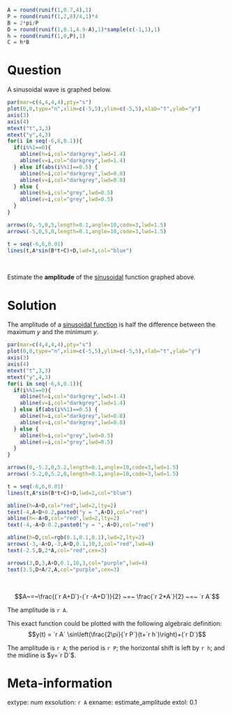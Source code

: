 ```r
A = round(runif(1,0.7,4),1)
P = round(runif(1,2,8)/4,1)*4
B = 2*pi/P
D = round(runif(1,0.1,4.9-A),1)*sample(c(-1,1),1)
h = round(runif(1,0,P),1)
C = h*B
```

Question
========

A sinusoidal wave is graphed below.

```r
par(mar=c(4,4,4,4),pty="s")
plot(0,0,type="n",xlim=c(-5,5),ylim=c(-5,5),xlab="t",ylab="y")
axis(3)
axis(4)
mtext("t",3,3)
mtext("y",4,3)
for(i in seq(-6,6,0.1)){
  if(i%%1==0){
    abline(h=i,col="darkgrey",lwd=1.4)
    abline(v=i,col="darkgrey",lwd=1.4)
  } else if(abs(i%%1)==0.5) {
    abline(h=i,col="darkgrey",lwd=0.8)
    abline(v=i,col="darkgrey",lwd=0.8)
  } else {
    abline(h=i,col="grey",lwd=0.5)
    abline(v=i,col="grey",lwd=0.5)
  }
}

arrows(0,-5,0,5,length=0.1,angle=10,code=3,lwd=1.5)
arrows(-5,0,5,0,length=0.1,angle=10,code=3,lwd=1.5)

t = seq(-6,6,0.01)
lines(t,A*sin(B*t+C)+D,lwd=3,col="blue")
```
\

Estimate the **amplitude** of the [sinusoidal](https://www.khanacademy.org/math/algebra2/x2ec2f6f830c9fb89:trig/x2ec2f6f830c9fb89:amp-mid-period/a/midline-amplitude-and-period-review) function graphed above.


Solution
========

The amplitude of a [sinusoidal function](https://en.wikipedia.org/wiki/Sine_wave) is half the difference between the maximum $y$ and the minimum $y$. 

```r
par(mar=c(4,4,4,4),pty="s")
plot(0,0,type="n",xlim=c(-5,5),ylim=c(-5,5),xlab="t",ylab="y")
axis(3)
axis(4)
mtext("t",3,3)
mtext("y",4,3)
for(i in seq(-6,6,0.1)){
  if(i%%1==0){
    abline(h=i,col="darkgrey",lwd=1.4)
    abline(v=i,col="darkgrey",lwd=1.4)
  } else if(abs(i%%1)==0.5) {
    abline(h=i,col="darkgrey",lwd=0.8)
    abline(v=i,col="darkgrey",lwd=0.8)
  } else {
    abline(h=i,col="grey",lwd=0.5)
    abline(v=i,col="grey",lwd=0.5)
  }
}

arrows(0,-5.2,0,5.2,length=0.1,angle=10,code=3,lwd=1.5)
arrows(-5.2,0,5.2,0,length=0.1,angle=10,code=3,lwd=1.5)

t = seq(-6,6,0.01)
lines(t,A*sin(B*t+C)+D,lwd=2,col="blue")

abline(h=A+D,col="red",lwd=2,lty=2)
text(-4,A+D+0.2,paste0("y = ",A+D),col="red")
abline(h=-A+D,col="red",lwd=2,lty=2)
text(-4,-A+D-0.2,paste0("y = ",-A+D),col="red")

abline(h=D,col=rgb(0.1,0.1,0.1),lwd=2,lty=2)
arrows(-3,-A+D,-3,A+D,0.1,10,3,col="red",lwd=4)
text(-2.5,D,2*A,col="red",cex=3)

arrows(3,D,3,A+D,0.1,10,3,col="purple",lwd=4)
text(3.5,D+A/2,A,col="purple",cex=3)

```
\

$$A~=~\frac{(`r A+D`)-(`r -A+D`)}{2} ~=~ \frac{`r 2*A`}{2} ~=~ `r A`$$

The amplitude is `r A`.


This exact function could be plotted with the following algebraic definition:
$$y(t) = `r A` \sin\left(\frac{2\pi}{`r P`}(t+`r h`)\right)+(`r D`)$$

The amplitude is `r A`; the period is `r P`; the horizontal shift is left by `r h`; and the midline is $y=`r D`$.


Meta-information
============
extype: num
exsolution: `r A`
exname: estimate_amplitude
extol: 0.1
